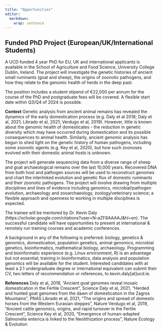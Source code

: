 ```yaml
---
title: "Opportunities"
editor: 
  markdown: 
    wrap: sentence
---
```


## **Funded PhD Project (European/UK/International Students)**

A UCD funded 4 year PhD for EU, UK and international applicants is available in the School of Agriculture and Food Science, University College Dublin, Ireland. The project will investigate the genetic histories of ancient small ruminants (goat and sheep), the origins of zoonotic pathogens, and how they relate to the genomic health of herds in the deep past. 

The position includes a student stipend of €22,000 per annum for the course of the PhD and postgraduate fees will be covered. A flexible start date within Q3/Q4 of 2024 is possible.

**Context**
Genetic analysis from ancient animal remains has revealed the dynamics of the early domestication process (e.g. Daly et al 2018; Daly et al, 2021; Librado et al, 2021; Verdugo et al, 2019). However, little is known about the genomic health of domesticates - the reduction in genetic diversity which may have occurred during domestication and its possible consequences to animal health. Similarly, ancient genomic analysis has begun to shed light on the genetic history of human pathogens, including some zoonotic agents (e.g. Key et al, 2020), but how such zoonoses evolved with their domestic animal hosts is unknown.

The project will generate sequencing data from a diverse range of sheep and goat archaeological remains over the last 10,000 years. Recovered DNA from both host and pathogen sources will be used to reconstruct genomes and chart the interlinked evolution and genetic flux of domestic ruminants and their zoonotic pathogens. The project will involve drawing from multiple disciplines and lines of evidence including genomics, microbial/pathogen evolution, archaeology and zooarchaeology, zoology/veterinary science; a flexible approach and openness to working in multiple disciplines is expected.

The trainee will be mentored by Dr. Kevin Daly (https://scholar.google.com/citations?user=N--aZF8AAAAJ&hl=en). The successful candidate will have opportunities to present at international & remotely run training courses and academic conferences.

A background in any of the following is preferred: biology, genetics & genomics, domestication, population genetics, animal genomics, microbial genetics, bioinformatics, mathematical biology, archaeology. Programming and bioinformatic experience (e.g. Linux environment, R) is an advantage but not essential; training in bioinformatics, data analysis and population genomics will be available for the student. Interested candidates with at least a 2.1 undergraduate degree or international equivalent can submit their CV, two letters of recommendation or references, to kevin.daly[at]ucd.ie.

**References**
Daly et al, 2018, "Ancient goat genomes reveal mosaic domestication in the Fertile Crescent", Science
Daly et al, 2021, “Herded and hunted goat genomes from the dawn of domestication in the Zagros Mountains”, PNAS
Librado et al, 2021, “The origins and spread of domestic horses from the Western Eurasian steppes”, Nature
Verdugo et al, 2019, “Ancient cattle genomics, origins, and rapid turnover in the Fertile Crescent”, Science
Key et al, 2020, “Emergence of human-adapted Salmonella enterica is linked to the Neolithization process”, Nature Ecology & Evolution


